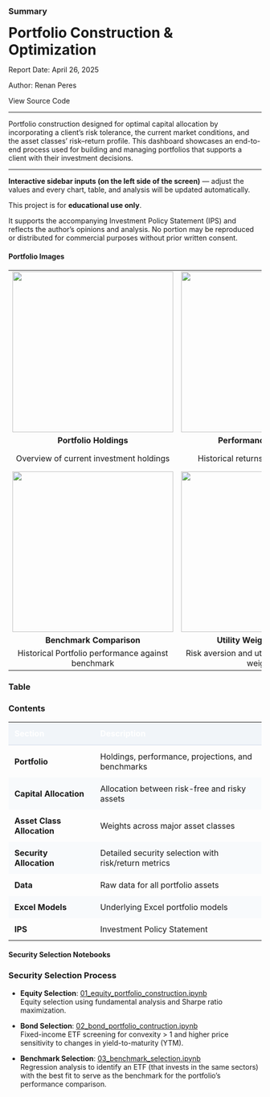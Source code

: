 <!-- # Home  -->

### Summary {width="70%"}

<div>
  <h1 style="margin-top: 0.2em; margin-bottom: 0.2em;">Portfolio Construction & Optimization</h1>
  <p>Report Date: April 26, 2025</p>
  <p>Author: <a href="https://renanperes.com/" target="_blank" style="text-decoration: none;"> Renan Peres</a></p>
  <p><a href="https://github.com/renan-peres/mfin-portfolio-management" target="_blank" style="text-decoration: none;"><i class="bi bi-github"></i> View Source Code</a></p>
</div>

<hr>

<p  style="margin-top: 0em;">
Portfolio construction designed for optimal capital allocation by incorporating a client’s risk tolerance, the current market conditions, and the asset classes' risk–return profile. This dashboard showcases an end-to-end process used for building and managing portfolios that supports a client with their investment decisions.
</p>

<hr>

::: {.callout-tip}
**Interactive sidebar inputs (on the left side of the screen)** — adjust the values and every chart, table, and analysis will be updated automatically.
:::

::: {.callout-note collapse="true"}
This project is for **educational use only**.  

It supports the accompanying Investment Policy Statement (IPS) and reflects the author’s opinions and analysis. No portion may be reproduced or distributed for commercial purposes without prior written consent.
:::

#### Portfolio Images

<div class="portfolio-showcase">
  <table width="100%">
    <tr>
      <td align="center"><a href="#portfolio"><img src="img/portfolio/holdings.png" style="width: 320px; height: auto;"></a></td>
      <td align="center"><a href="#portfolio"><img src="img/portfolio/historical_performance.png" style="width: 320px; height: auto;"></a></td>
      <td align="center"><a href="#portfolio"><img src="img/portfolio/expected_return.png" style="width: 320px; height: auto;"></a></td>
    </tr>
    <tr>
      <td align="center"><a href="#portfolio" style="text-decoration: none;"><strong>Portfolio Holdings</strong></a></td>
      <td align="center"><a href="#portfolio" style="text-decoration: none;"><strong>Performance Analysis</strong></a></td>
      <td align="center"><a href="#portfolio" style="text-decoration: none;"><strong>Future Projections</strong></a></td>
    </tr>
    <tr>
      <td align="center"><a href="#portfolio" style="text-decoration: none; color: inherit;">Overview of current investment holdings</a></td>
      <td align="center"><a href="#portfolio" style="text-decoration: none; color: inherit;">Historical returns and risk metrics</a></td>
      <td align="center"><a href="#portfolio" style="text-decoration: none; color: inherit;">Estimated growth scenarios and fee structure comparison</a></td>
    </tr>
    <tr>
      <td align="center"><a href="#portfolio"><img src="img/portfolio/benchmark_comparison.png" style="width: 320px; height: auto;"></a></td>
      <td align="center"><a href="#capital-allocation"><img src="img/capital_allocation/utility_weight.png" style="width: 320px; height: auto;"></a></td>
      <td align="center"><a href="#capital-allocation"><img src="img/capital_allocation/capital_allocation_line.png" style="width: 320px; height: auto;"></a></td>
    </tr>
    <tr>
      <td align="center"><a href="#portfolio" style="text-decoration: none;"><strong>Benchmark Comparison</strong></a></td>
      <td align="center"><a href="#capital-allocation" style="text-decoration: none;"><strong>Utility Weight Analysis</strong></a></td>
      <td align="center"><a href="#capital-allocation" style="text-decoration: none;"><strong>Capital Allocation Line</strong></a></td>
    </tr>
    <tr>
      <td align="center"><a href="#portfolio" style="text-decoration: none; color: inherit;">Historical Portfolio performance against benchmark</a></td>
      <td align="center"><a href="#capital-allocation" style="text-decoration: none; color: inherit;">Risk aversion and utility-based portfolio weights</a></td>
      <td align="center"><a href="#capital-allocation" style="text-decoration: none; color: inherit;">Optimal allocation between risky and risk-free assets</a></td>
    </tr>
  </table>
</div>

### Table {width="30%"}

<div class="table-responsive">
  <h3 class="table-title">Contents</h3>
  <table class="table table-sm table-striped">
    <thead>
      <tr style="background-color: #f1f5f9;">
        <th style="padding: 0.75em; color: #ffffff; text-align: left; border-bottom: 2px solid #e2e8f0;">Section</th>
        <th style="padding: 0.75em; color: #ffffff; text-align: left; border-bottom: 2px solid #e2e8f0;">Description</th>
      </tr>
    </thead>
    <tbody>
    <tr>
      <td style="padding:0.75em;"><a href="#portfolio" style="font-weight:bold; text-decoration:none;">Portfolio</a></td>
      <td style="padding:0.75em;">Holdings, performance, projections, and benchmarks</td>
    </tr>
    <tr style="background:#f8fafc;">
      <td style="padding:0.75em;"><a href="#capital-allocation" style="font-weight:bold; text-decoration:none;">Capital Allocation</a></td>
      <td style="padding:0.75em;">Allocation between risk-free and risky assets</td>
    </tr>
    <tr>
      <td style="padding:0.75em;"><a href="#asset-class-allocation" style="font-weight:bold; text-decoration:none;">Asset Class Allocation</a></td>
      <td style="padding:0.75em;">Weights across major asset classes</td>
    </tr>
    <tr style="background:#f8fafc;">
      <td style="padding:0.75em;"><a href="#security-allocation" style="font-weight:bold; text-decoration:none;">Security Allocation</a></td>
      <td style="padding:0.75em;">Detailed security selection with risk/return metrics</td>
    </tr>
    <tr>
      <td style="padding:0.75em;"><a href="#data" style="font-weight:bold; text-decoration:none;">Data</a></td>
      <td style="padding:0.75em;">Raw data for all portfolio assets</td>
    </tr>
    <tr style="background:#f8fafc;">
      <td style="padding:0.75em;"><a href="#excel-models" style="font-weight:bold; text-decoration:none;">Excel Models</a></td>
      <td style="padding:0.75em;">Underlying Excel portfolio models</td>
    </tr>
    <tr>
      <td style="padding:0.75em;"><a href="#ips" style="font-weight:bold; text-decoration:none;">IPS</a></td>
      <td style="padding:0.75em;">Investment Policy Statement</td>
    </tr>
  </tbody>
</table>
</div>

#### Security Selection Notebooks

<h3>Security Selection Process</h3>

- **Equity Selection**: [01_equity_portfolio_construction.ipynb](https://github.com/renan-peres/mfin-portfolio-management/blob/main/01_equity_portfolio_construction.ipynb)  
  Equity selection using fundamental analysis and Sharpe ratio maximization.

- **Bond Selection**: [02_bond_portfolio_contruction.ipynb](https://github.com/renan-peres/mfin-portfolio-management/blob/main/02_bond_portfolio_contruction.ipynb)  
  Fixed-income ETF screening for convexity > 1 and higher price sensitivity to changes in yield-to-maturity (YTM).

- **Benchmark Selection**: [03_benchmark_selection.ipynb](https://github.com/renan-peres/mfin-portfolio-management/blob/main/03_benchmark_selection.ipynb)  
  Regression analysis to identify an ETF (that invests in the same sectors) with the best fit to serve as the benchmark for the portfolio's performance comparison.
